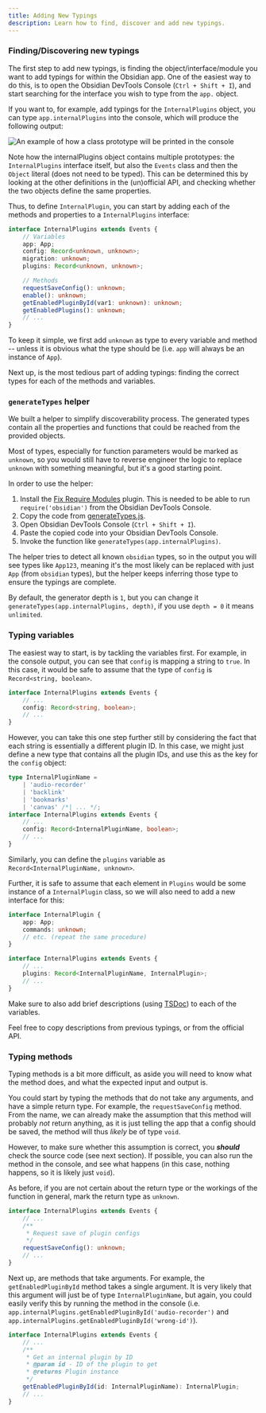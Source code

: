 ```yaml
---
title: Adding New Typings
description: Learn how to find, discover and add new typings.
---
```


### Finding/Discovering new typings

The first step to add new typings, is finding the object/interface/module you want to add typings for within the Obsidian app.
One of the easiest way to do this, is to open the Obsidian DevTools Console (`Ctrl + Shift + I`), and start searching for the interface you wish to
type from the `app.` object.

If you want to, for example, add typings for the `InternalPlugins` object, you can type `app.internalPlugins` into the console,
which will produce the following output:

![An example of how a class prototype will be printed in the console](../../../assets/prototype-reference.png)

Note how the internalPlugins object contains multiple prototypes: the `InternalPlugins` interface itself, but also
the `Events` class and then the `Object` literal (does not need to be typed). This can be determined this by looking at the other definitions in the (un)official API,
and checking whether the two objects define the same properties.

Thus, to define `InternalPlugin`, you can start by adding each of the methods and properties to a `InternalPlugins` interface:

```ts
interface InternalPlugins extends Events {
    // Variables
    app: App;
    config: Record<unknown, unknown>;
    migration: unknown;
    plugins: Record<unknown, unknown>;

    // Methods
    requestSaveConfig(): unknown;
    enable(): unknown;
    getEnabledPluginById(var1: unknown): unknown;
    getEnabledPlugins(): unknown;
    // ...
}
```

To keep it simple, we first add `unknown` as type to every variable and method -- unless it is obvious what the type should be
(i.e. `app` will always be an instance of `App`).

Next up, is the most tedious part of adding typings: finding the correct types for each of the methods and variables.

### `generateTypes` helper

We built a helper to simplify discoverability process. The generated types contain all the properties and functions that could be reached from the provided objects.

Most of types, especially for function parameters would be marked as `unknown`, so you would still have to reverse engineer the logic to replace `unknown` with something meaningful, but it's a good starting point.

In order to use the helper:

1. Install the [Fix Require Modules](https://obsidian.md/plugins?id=fix-require-modules) plugin. This is needed to be able to run `require('obsidian')` from the Obsidian DevTools Console.
2. Copy the code from [generateTypes.js](https://github.com/Fevol/obsidian-typings/blob/main/tools/generateTypes.js).
3. Open Obsidian DevTools Console (`Ctrl + Shift + I`).
4. Paste the copied code into your Obsidian DevTools Console.
5. Invoke the function like `generateTypes(app.internalPlugins)`.

The helper tries to detect all known `obsidian` types, so in the output you will see types like `App123`, meaning it's the most likely can be replaced with just `App` (from `obsidian` types), but the helper keeps inferring those type to ensure the typings are complete.

By default, the generator depth is `1`, but you can change it `generateTypes(app.internalPlugins, depth)`, if you use `depth = 0` it means `unlimited`.

### Typing variables

The easiest way to start, is by tackling the variables first. For example, in the console output, you can see that `config`
is mapping a string to `true`. In this case, it would be safe to assume that the type of `config` is `Record<string, boolean>`.

```ts
interface InternalPlugins extends Events {
    // ...
    config: Record<string, boolean>;
    // ...
}
```

However, you can take this one step further still by considering the fact that each string is essentially a different plugin ID.
In this case, we might just define a new type that contains all the plugin IDs, and use this as the key for the `config` object:

```ts
type InternalPluginName =
    | 'audio-recorder'
    | 'backlink'
    | 'bookmarks'
    | 'canvas' /*| ... */;
interface InternalPlugins extends Events {
    // ...
    config: Record<InternalPluginName, boolean>;
    // ...
}
```

Similarly, you can define the `plugins` variable as `Record<InternalPluginName, unknown>`.

Further, it is safe to assume that each element in `Plugins` would be some instance of a `InternalPlugin` class, so we
will also need to add a new interface for this:

```ts
interface InternalPlugin {
    app: App;
    commands: unknown;
    // etc. (repeat the same procedure)
}

interface InternalPlugins extends Events {
    // ...
    plugins: Record<InternalPluginName, InternalPlugin>;
    // ...
}
```

Make sure to also add brief descriptions (using [TSDoc](https://tsdoc.org/)) to each of the variables.

Feel free to copy descriptions from previous typings, or from the official API.

### Typing methods

Typing methods is a bit more difficult, as aside you will need to know what the method does, and what the expected input and output is.

You could start by typing the methods that do not take any arguments, and have a simple return type. For example, the `requestSaveConfig` method.
From the name, we can already make the assumption that this method will probably _not_ return anything, as it is just telling
the app that a config should be saved, the method will thus _likely_ be of type `void`.

However, to make sure whether this assumption is correct, you _**should**_ check the source code (see next section).
If possible, you can also run the method in the console, and see what happens (in this case, nothing happens, so it is likely just `void`).

As before, if you are not certain about the return type or the workings of the function in general, mark the return type as `unknown`.

```ts
interface InternalPlugins extends Events {
    // ...
    /**
     * Request save of plugin configs
     */
    requestSaveConfig(): unknown;
    // ...
}
```

Next up, are methods that take arguments. For example, the `getEnabledPluginById` method takes a single argument.
It is very likely that this argument will just be of type `InternalPluginName`, but again, you could easily verify this by
running the method in the console (i.e. `app.internalPlugins.getEnabledPluginById('audio-recorder')` and `app.internalPlugins.getEnabledPluginById('wrong-id')`).

```ts
interface InternalPlugins extends Events {
    // ...
    /**
     * Get an internal plugin by ID
     * @param id - ID of the plugin to get
     * @returns Plugin instance
     */
    getEnabledPluginById(id: InternalPluginName): InternalPlugin;
    // ...
}
```
